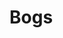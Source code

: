 
# Bogs

<Cards>
    <BlogCard
        image='/blogs/how-to-use-bshg-validation.png'
        href="/blogs/how-to-use-bshg-validation"
        title="How to Use @bshg/validation: A Comprehensive Guide"
    />
</Cards>

[//]: # (<BlogCard image='/blogs/first-look-to-java-validation-lib.png' href="/blogs/first-look-to-java-validation-lib" title="First Look to @bshg/validation for Java"/>)